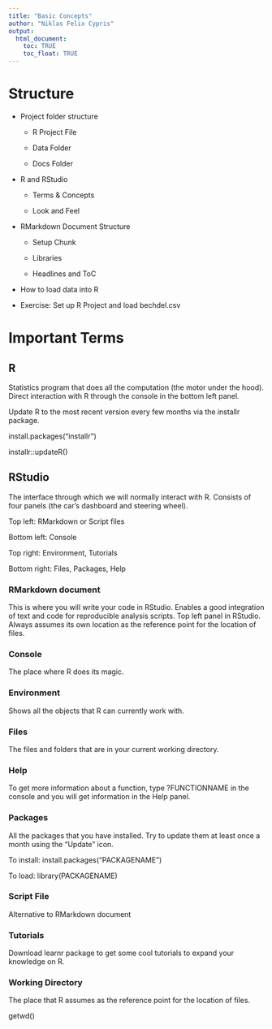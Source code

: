 ```yaml
---
title: "Basic Concepts"
author: "Niklas Felix Cypris"
output: 
  html_document:
    toc: TRUE
    toc_float: TRUE
---
```


# Structure

* Project folder structure

  - R Project File
  
  - Data Folder
  
  - Docs Folder

* R and RStudio

  - Terms & Concepts
  
  - Look and Feel
  
* RMarkdown Document Structure

  - Setup Chunk
  
  - Libraries
  
  - Headlines and ToC
  
* How to load data into R

* Exercise: Set up R Project and load bechdel.csv


# Important Terms

## R

Statistics program that does all the computation (the motor under the hood). Direct interaction with R through the console in the bottom left panel.

Update R to the most recent version every few months via the installr package.

install.packages("installr")

installr::updateR()

## RStudio

The interface through which we will normally interact with R. Consists of four panels (the car's dashboard and steering wheel).

Top left: RMarkdown or Script files

Bottom left: Console

Top right: Environment, Tutorials

Bottom right: Files, Packages, Help

### RMarkdown document

This is where you will write your code in RStudio. Enables a good integration of text and code for reproducible analysis scripts. Top left panel in RStudio. Always assumes its own location as the reference point for the location of files.


### Console

The place where R does its magic.


### Environment

Shows all the objects that R can currently work with.


### Files

The files and folders that are in your current working directory.


### Help

To get more information about a function, type ?FUNCTIONNAME in the console and you will get information in the Help panel.


### Packages

All the packages that you have installed. Try to update them at least once a month using the "Update" icon.

To install: install.packages("PACKAGENAME")

To load: library(PACKAGENAME)


### Script File

Alternative to RMarkdown document


### Tutorials

Download learnr package to get some cool tutorials to expand your knowledge on R.


### Working Directory

The place that R assumes as the reference point for the location of files.

getwd()